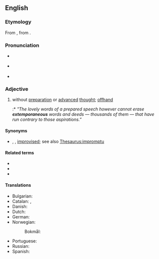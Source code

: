 ==English==
{{wikipedia}}

===Etymology===
From {{etyl|LL.|en}} {{m|la|extemporāneus}}, from {{etyl|la|en}} {{m|la|ex tempore||impromptu}}.

===Pronunciation===
* {{a|Canada}} {{IPA|en|/əksˌtɛmpɚˈeɪni.əs/}}
* {{a|UK}} {{IPA|en|/ɛksˌtɛm.pɜː(ɹ)ˈeɪn.i.əs/}}
* {{rhymes|en|eɪniəs}}

===Adjective===
{{en-adj}}

# without [[preparation]] or [[advanced]] [[thought]]; [[offhand]]
#:* ''"The lovely words of a prepared speech however cannot erase '''extemporaneous''' words and deeds — thousands of them — that have run contrary to those aspirations.”''

====Synonyms====
* {{sense|without preparation}} {{l|en|off-the-cuff}}, {{l|en|extemporal}} {{qualifier|archaic}}, [[improvised]]; see also [[Thesaurus:impromptu]]

====Related terms====
* {{l|en|extemporanea}}
* {{l|en|extemporaneousness}}
* {{l|en|extemporize}}

====Translations====
{{trans-top|without preparation}}
* Bulgarian: {{t+|bg|импровизиран|sc=Cyrl}}
* Catalan: {{t|ca|extemporani|m}}, {{t|ca|extemporània|f}}
* Danish: {{t|da|improviseret}}
* Dutch: {{t+|nl|onvoorbereid}}
* German: {{t|de|unvorbereitet}}
* Norwegian:
*: Bokmål: {{t|nb|uforberedt}}
{{trans-mid}}
* Portuguese: {{t+|pt|extemporâneo}}
* Russian: {{t+|ru|импровизированный|sc=Cyrl}}
* Spanish: {{t+|es|extemporáneo}}
{{trans-bottom}}